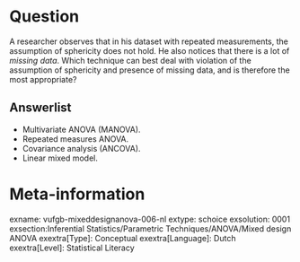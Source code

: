 Question
========
A researcher observes that in his dataset with repeated measurements, the assumption of sphericity does not hold. He also notices that there is a lot of *missing data*. Which technique can best deal with violation of the assumption of sphericity and presence of missing data, and is therefore the most appropriate?

Answerlist
----------
* Multivariate ANOVA (MANOVA).
* Repeated measures ANOVA.
* Covariance analysis (ANCOVA).
* Linear mixed model.

Meta-information
================
exname: vufgb-mixeddesignanova-006-nl
extype: schoice
exsolution: 0001
exsection:Inferential Statistics/Parametric Techniques/ANOVA/Mixed design ANOVA
exextra[Type]: Conceptual
exextra[Language]: Dutch
exextra[Level]: Statistical Literacy
